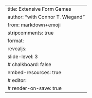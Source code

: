 ---
title: Extensive Form Games
author: "[with]{.with} Connor T. Wiegand"
from: markdown+emoji
stripcomments: true
format: 
   revealjs:
      slide-level: 3
      # chalkboard: false
      embed-resources: true
# editor:
#    render-on-save: true
---
